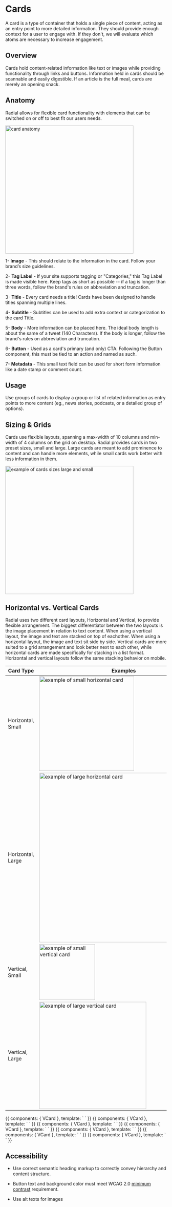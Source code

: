 
<Meta title="Components/Molecules/Cards" />

# Cards

A card is a type of container that holds a single piece of content, acting as an entry point to more detailed information. They should provide enough context for a user to engage with. If they don't, we will evaluate which atoms are necessary to increase engagement.



## Overview

Cards hold content-related information like text or images while providing functionality through links and buttons. Information held in cards should be scannable and easily digestible. If an article is the full meal, cards are merely an opening snack.



## Anatomy

Radial allows for flexible card functionality with elements that can be switched on or off to best fit our users needs.



<img
    alt="card anatomy"
    src="./images/Molecules-Cards-card-anatomy.png"
    width="400"
/>


1- **Image** - This should relate to the information in the card. Follow your brand’s size guidelines.

2- **Tag Label** - If your site supports tagging or "Categories," this Tag Label is made visible here. Keep tags as short as possible -- if a tag is longer than three words, follow the brand's rules on abbreviation and truncation.

3- **Title** - Every card needs a title! Cards have been designed to handle titles spanning multiple lines.

4- **Subtitle** - Subtitles can be used to add extra context or categorization to the card Title.

5- **Body** - More information can be placed here. The ideal body length is about the same of a tweet (140 Characters). If the body is longer, follow the brand's rules on abbreviation and truncation.

6- **Button** - Used as a card's primary (and only) CTA. Following the Button component, this must be tied to an action and named as such.

7- **Metadata** - This small text field can be used for short form information like a date stamp or comment count.




## Usage

Use groups of cards to display a group or list of related information as entry points to more content (eg., news stories, podcasts, or a detailed group of options).

## Sizing & Grids

Cards use flexible layouts, spanning a max-width of 10 columns and min-width of 4 columns on the grid on desktop. Radial provides cards in two preset sizes, small and large. Large cards are meant to add prominence to content and can handle more elements, while small cards work better with less information in them.



<img
    alt="example of cards sizes large and small"
    src="./images/Molecules-Cards-sizes.png"
    width="400"
/>


## Horizontal vs. Vertical Cards

Radial uses two different card layouts, Horizontal and Vertical, to provide flexible arrangement. The biggest differentiator between the two layouts is the image placement in relation to text content. When using a vertical layout, the image and text are stacked on top of eachother. When using a horizontal layout, the image and text sit side by side. Vertical cards are more suited to a grid arrangement and look better next to each other, while horizontal cards are made specifically for stacking in a list format. Horizontal and vertical layouts follow the same stacking behavior on mobile.



| Card Type | Examples |
| -- | -- |
| Horizontal, Small  | <img alt="example of small horizontal card" src="./images/Molecules-Cards-Small-Horizontal-Card.png" width="296"/> |
| Horizontal, Large  | <img alt="example of large horizontal card" src="./images/Molecules-Cards-Large-Horizontal-Card.png" width="528.5"/>|
| Vertical, Small  | <img alt="example of small vertical card" src="./images/Molecules-Cards-Small-Vertical-Card.png" width="174"/> |
| Vertical, Large  | <img alt="example of large vertical card" src="./images/Molecules-Cards-Large-Vertical-Card.png" width="334"/> |


<Canvas>
    <Story name="Horizontal Small">
        {{
            components: { VCard },
            template: `
<v-card
    image="https://cdn.cms.demo.nypr.digital/attachments/nyc_joffenhartz/hotel0802.jpeg"
    title="Title with some <em>HTML</em>"
    subtitle="Subtitle"
>
`
        }}
    </Story>
</Canvas>

<Canvas>
    <Story name="Horizontal Large">
        {{
            components: { VCard },
            template: `
<v-card
    class="mod-large"
    image="https://cdn.cms.demo.nypr.digital/attachments/nyc_joffenhartz/hotel0802.jpeg"
    title="Title"
    subtitle="Subtitle"
>
`
        }}
    </Story>
</Canvas>

<Canvas>
    <Story name="Vertical Small">
        {{
            components: { VCard },
            template: `
<v-card
    class="mod-vertical"
    image="https://cdn.cms.demo.nypr.digital/attachments/nyc_joffenhartz/hotel0802.jpeg"
    title="Title"
    subtitle="Subtitle"
>
`
        }}
    </Story>
</Canvas>

<Canvas>
    <Story name="Vertical Large">
        {{
            components: { VCard },
            template: `
<v-card
    class="mod-vertical mod-large"
    image="https://cdn.cms.demo.nypr.digital/attachments/nyc_joffenhartz/hotel0802.jpeg"
    title="Title"
    subtitle="Subtitle"
>
`
        }}
    </Story>
</Canvas>

<Canvas>
    <Story name="With Gallery Icon">
        {{
            components: { VCard },
            template: `
<v-card
    class="mod-vertical mod-large"
    image="https://cdn.cms.demo.nypr.digital/attachments/nyc_joffenhartz/hotel0802.jpeg"
    title="Title"
    subtitle="Subtitle"
    show-gallery-icon
/>
`
        }}
    </Story>
</Canvas>

<Canvas>
    <Story name="With Tags">
        {{
            components: { VCard },
            template: `
<v-card
    class="mod-vertical mod-large"
    image="https://cdn.cms.demo.nypr.digital/attachments/nyc_joffenhartz/hotel0802.jpeg"
    title="Title"
    subtitle="Subtitle"
    :tags="[{'name': 'news','slug': 'news'},{'name': 'food','food': ''}]"
/>
`
        }}
    </Story>
</Canvas>

<Canvas>
    <Story name="With Sponsored Tag">
        {{
            components: { VCard },
            template: `
<v-card
    class="mod-vertical mod-large"
    image="https://cdn.cms.demo.nypr.digital/attachments/nyc_joffenhartz/hotel0802.jpeg"
    title="Title"
    :sponsored="true"
    subtitle="Subtitle"
    :tags="[{'name': 'news','slug': 'news'},{'name': 'food','food': ''}]"
/>
`
        }}
    </Story>
</Canvas>

## Accessibility

* Use correct semantic heading markup to correctly convey hierarchy and content structure.

* Button text and background color must meet WCAG 2.0 [minimum contrast](https://www.w3.org/WAI/WCAG21/Understanding/contrast-minimum.html) requirement.

* Use alt texts for images


